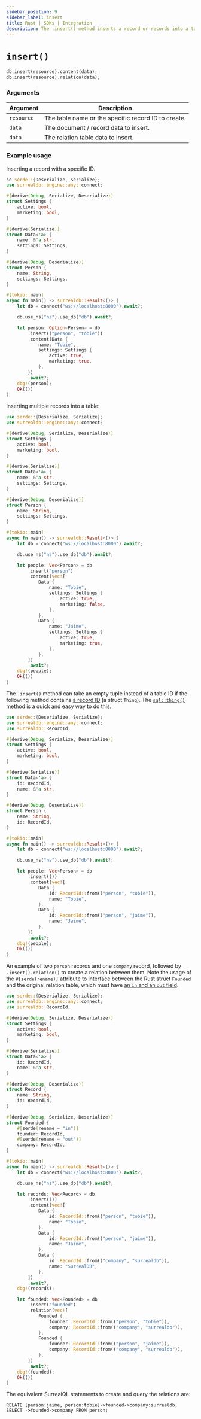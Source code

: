 ```yaml
---
sidebar_position: 9
sidebar_label: insert
title: Rust | SDKs | Integration
description: The .insert() method inserts a record or records into a tablre.
---
```


# `insert()`

```rust title="Method Syntax"
db.insert(resource).content(data);
db.insert(resource).relation(data);
```

### Arguments

<table>
    <thead>
        <tr>
            <th colspan="2" scope="col">Argument</th>
            <th colspan="2" scope="col">Description</th>
        </tr>
    </thead>
    <tbody>
        <tr>
            <td colspan="2" scope="row" data-label="Argument">
                <code>resource</code>
            </td>
            <td colspan="2" scope="row" data-label="Description">
                The table name or the specific record ID to create.
            </td>
        </tr>
        <tr>
            <td colspan="2" scope="row" data-label="Arguments">
                <code>data</code>
            </td>
            <td colspan="2" scope="row" data-label="Description">
                The document / record data to insert.
            </td>
        </tr>
        <tr>
            <td colspan="2" scope="row" data-label="Arguments">
                <code>data</code>
            </td>
            <td colspan="2" scope="row" data-label="Description">
                The relation table data to insert.
            </td>
        </tr>
    </tbody>
</table>

### Example usage

Inserting a record with a specific ID:

```rust
se serde::{Deserialize, Serialize};
use surrealdb::engine::any::connect;

#[derive(Debug, Serialize, Deserialize)]
struct Settings {
    active: bool,
    marketing: bool,
}

#[derive(Serialize)]
struct Data<'a> {
    name: &'a str,
    settings: Settings,
}

#[derive(Debug, Deserialize)]
struct Person {
    name: String,
    settings: Settings,
}

#[tokio::main]
async fn main() -> surrealdb::Result<()> {
    let db = connect("ws://localhost:8000").await?;

    db.use_ns("ns").use_db("db").await?;

    let person: Option<Person> = db
        .insert(("person", "tobie"))
        .content(Data {
            name: "Tobie",
            settings: Settings {
                active: true,
                marketing: true,
            },
        })
        .await?;
    dbg!(person);
    Ok(())
}
```

Inserting multiple records into a table:

```rust
use serde::{Deserialize, Serialize};
use surrealdb::engine::any::connect;

#[derive(Debug, Serialize, Deserialize)]
struct Settings {
    active: bool,
    marketing: bool,
}

#[derive(Serialize)]
struct Data<'a> {
    name: &'a str,
    settings: Settings,
}

#[derive(Debug, Deserialize)]
struct Person {
    name: String,
    settings: Settings,
}

#[tokio::main]
async fn main() -> surrealdb::Result<()> {
    let db = connect("ws://localhost:8000").await?;

    db.use_ns("ns").use_db("db").await?;

    let people: Vec<Person> = db
        .insert("person")
        .content(vec![
            Data {
                name: "Tobie",
                settings: Settings {
                    active: true,
                    marketing: false,
                },
            },
            Data {
                name: "Jaime",
                settings: Settings {
                    active: true,
                    marketing: true,
                },
            },
        ])
        .await?;
    dbg!(people);
    Ok(())
}
```

The `.insert()` method can take an empty tuple instead of a table ID if the following method contains [a record ID](https://docs.rs/surrealdb-core/latest/surrealdb_core/sql/struct.Thing.html) (a struct `Thing`). The [`sql::thing()`](https://docs.rs/surrealdb-core/latest/surrealdb_core/sql/fn.thing.html) method is a quick and easy way to do this.

```rust
use serde::{Deserialize, Serialize};
use surrealdb::engine::any::connect;
use surrealdb::RecordId;

#[derive(Debug, Serialize, Deserialize)]
struct Settings {
    active: bool,
    marketing: bool,
}

#[derive(Serialize)]
struct Data<'a> {
    id: RecordId,
    name: &'a str,
}

#[derive(Debug, Deserialize)]
struct Person {
    name: String,
    id: RecordId,
}

#[tokio::main]
async fn main() -> surrealdb::Result<()> {
    let db = connect("ws://localhost:8000").await?;

    db.use_ns("ns").use_db("db").await?;

    let people: Vec<Person> = db
        .insert(())
        .content(vec![
            Data {
                id: RecordId::from(("person", "tobie")),
                name: "Tobie",
            },
            Data {
                id: RecordId::from(("person", "jaime")),
                name: "Jaime",
            },
        ])
        .await?;
    dbg!(people);
    Ok(())
}
```

An example of two `person` records and one `company` record, followed by `.insert().relation()` to create a relation between them. Note the usage of the `#[serde(rename)]` attribute to interface between the Rust struct `Founded` and the original relation table, which must have [an `in` and an `out` field](/docs/surrealql/statements/relate).

```rust
use serde::{Deserialize, Serialize};
use surrealdb::engine::any::connect;
use surrealdb::RecordId;

#[derive(Debug, Serialize, Deserialize)]
struct Settings {
    active: bool,
    marketing: bool,
}

#[derive(Serialize)]
struct Data<'a> {
    id: RecordId,
    name: &'a str,
}

#[derive(Debug, Deserialize)]
struct Record {
    name: String,
    id: RecordId,
}

#[derive(Debug, Serialize, Deserialize)]
struct Founded {
    #[serde(rename = "in")]
    founder: RecordId,
    #[serde(rename = "out")]
    company: RecordId,
}

#[tokio::main]
async fn main() -> surrealdb::Result<()> {
    let db = connect("ws://localhost:8000").await?;

    db.use_ns("ns").use_db("db").await?;

    let records: Vec<Record> = db
        .insert(())
        .content(vec![
            Data {
                id: RecordId::from(("person", "tobie")),
                name: "Tobie",
            },
            Data {
                id: RecordId::from(("person", "jaime")),
                name: "Jaime",
            },
            Data {
                id: RecordId::from(("company", "surrealdb")),
                name: "SurrealDB",
            },
        ])
        .await?;
    dbg!(records);

    let founded: Vec<Founded> = db
        .insert("founded")
        .relation(vec![
            Founded {
                founder: RecordId::from(("person", "tobie")),
                company: RecordId::from(("company", "surrealdb")),
            },
            Founded {
                founder: RecordId::from(("person", "jaime")),
                company: RecordId::from(("company", "surrealdb")),
            },
        ])
        .await?;
    dbg!(founded);
    Ok(())
}
```

The equivalent SurrealQL statements to create and query the relations are:

```surql
RELATE [person:jaime, person:tobie]->founded->company:surrealdb;
SELECT ->founded->company FROM person;
```